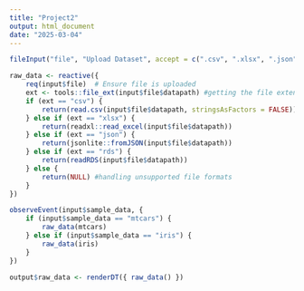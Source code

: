 ```yaml
---
title: "Project2"
output: html_document
date: "2025-03-04"
---
```


```r
fileInput("file", "Upload Dataset", accept = c(".csv", ".xlsx", ".json", ".rds"))

raw_data <- reactive({
    req(input$file)  # Ensure file is uploaded
    ext <- tools::file_ext(input$file$datapath) #getting the file extensions, input$file$datapath refers to the path where the uploaded file is temporarily stored on the server 
    if (ext == "csv") {
        return(read.csv(input$file$datapath, stringsAsFactors = FALSE)) #loading different file formats 
    } else if (ext == "xlsx") {
        return(readxl::read_excel(input$file$datapath))
    } else if (ext == "json") {
        return(jsonlite::fromJSON(input$file$datapath))
    } else if (ext == "rds") {
        return(readRDS(input$file$datapath))
    } else {
        return(NULL) #handling unsupported file formats 
    }
})

observeEvent(input$sample_data, {
    if (input$sample_data == "mtcars") {
        raw_data(mtcars)
    } else if (input$sample_data == "iris") {
        raw_data(iris)
    }
})

output$raw_data <- renderDT({ raw_data() })
```

